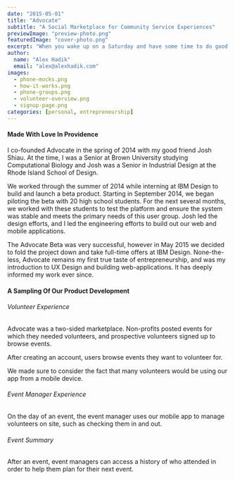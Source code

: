 ```yaml
---
date: "2015-05-01"
title: "Advocate"
subtitle: "A Social Marketplace for Community Service Experiences"
previewImage: "preview-photo.png"
featuredImage: "cover-photo.png"
excerpt: "When you wake up on a Saturday and have some time to do good in your community, where do you turn? While you can check Facebook for upcoming social events, or GroupOn for cool weekend outings, there's no where to turn to find community service opportunities. Advocate aims to change that."
author:
  name: "Alex Hadik"
  email: "alex@alexhadik.com"
images:
  - phone-mocks.png
  - how-it-works.png
  - phone-groups.png
  - volunteer-overview.png
  - signup-page.png
categories: [personal, entrepreneurship]
---
```


#### Made With Love In Providence
I co-founded Advocate in the spring of 2014 with my good friend <Link href="http://www.joshshiau.com/">Josh Shiau</Link>. At the time, I was a Senior at Brown University studying Computational Biology and Josh was a Senior in Industrial Design at the Rhode Island School of Design.

We worked through the summer of 2014 while interning at IBM Design to build and launch a beta product. Starting in September 2014, we began piloting the beta with 20 high school students. For the next several months, we worked with these students to test the platform and ensure the system was stable and meets the primary needs of this user group. Josh led the design efforts, and I led the engineering efforts to build out our web and mobile applications.

The Advocate Beta was very successful, however in May 2015 we decided to fold the project down and take full-time offers at IBM Design. None-the-less, Advocate remains my first true taste of entrepreneurship, and was my introduction to UX Design and building web-applications. It has deeply informed my work ever since.

<VideoEmbed source="youtube" id="9zUVQIZjRAM" />

#### A Sampling Of Our Product Development
###### Volunteer Experience
Advocate was a two-sided marketplace. Non-profits posted events for which they needed volunteers, and prospective volunteers signed up to browse events.
<Image name="how-it-works" caption="Our user experience needed to include educating users how the marketplace operated." />

After creating an account, users browse events they want to volunteer for.
<Image name="signup-page" />

We made sure to consider the fact that many volunteers would be using our app from a mobile device.
<Image name="phone-groups" />

###### Event Manager Experience
On the day of an event, the event manager uses our mobile app to manage volunteers on site, such as checking them in and out.
<Image name="phone-mocks" />

###### Event Summary
After an event, event managers can access a history of who attended in order to help them plan for their next event.
<Image name="volunteer-overview" />
